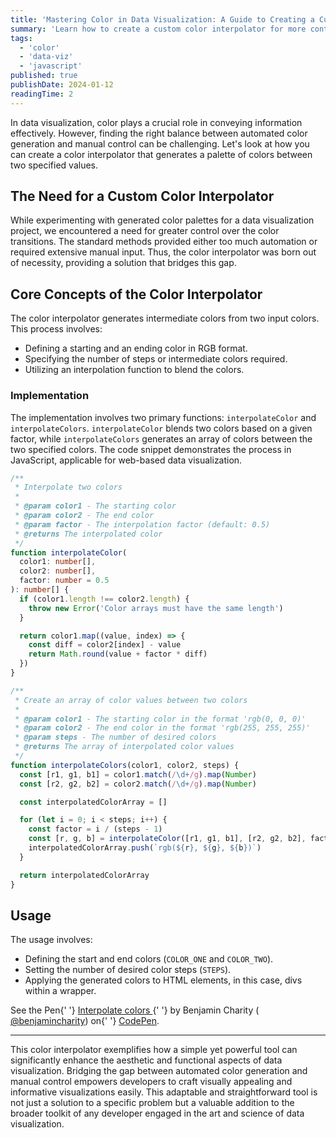 ```yaml
---
title: 'Mastering Color in Data Visualization: A Guide to Creating a Custom Color Interpolator'
summary: 'Learn how to create a custom color interpolator for more control and precision in your visualizations. Ideal for developers and data scientists seeking to enhance their projects.'
tags:
  - 'color'
  - 'data-viz'
  - 'javascript'
published: true
publishDate: 2024-01-12
readingTime: 2
---
```


In data visualization, color plays a crucial role in conveying information effectively. However, finding the right balance between automated color generation and manual control can be challenging. Let's look at how you can create a color interpolator that generates a palette of colors between two specified values.

## The Need for a Custom Color Interpolator

While experimenting with generated color palettes for a data visualization project, we encountered a need for greater control over the color transitions. The standard methods provided either too much automation or required extensive manual input. Thus, the color interpolator was born out of necessity, providing a solution that bridges this gap.

## Core Concepts of the Color Interpolator

The color interpolator generates intermediate colors from two input colors. This process involves:

- Defining a starting and an ending color in RGB format.
- Specifying the number of steps or intermediate colors required.
- Utilizing an interpolation function to blend the colors.

### Implementation

The implementation involves two primary functions: `interpolateColor` and `interpolateColors`. `interpolateColor` blends two colors based on a given factor, while `interpolateColors` generates an array of colors between the two specified colors. The code snippet demonstrates the process in JavaScript, applicable for web-based data visualization.

```typescript
/**
 * Interpolate two colors
 *
 * @param color1 - The starting color
 * @param color2 - The end color
 * @param factor - The interpolation factor (default: 0.5)
 * @returns The interpolated color
 */
function interpolateColor(
  color1: number[],
  color2: number[],
  factor: number = 0.5
): number[] {
  if (color1.length !== color2.length) {
    throw new Error('Color arrays must have the same length')
  }

  return color1.map((value, index) => {
    const diff = color2[index] - value
    return Math.round(value + factor * diff)
  })
}

/**
 * Create an array of color values between two colors
 *
 * @param color1 - The starting color in the format 'rgb(0, 0, 0)'
 * @param color2 - The end color in the format 'rgb(255, 255, 255)'
 * @param steps - The number of desired colors
 * @returns The array of interpolated color values
 */
function interpolateColors(color1, color2, steps) {
  const [r1, g1, b1] = color1.match(/\d+/g).map(Number)
  const [r2, g2, b2] = color2.match(/\d+/g).map(Number)

  const interpolatedColorArray = []

  for (let i = 0; i < steps; i++) {
    const factor = i / (steps - 1)
    const [r, g, b] = interpolateColor([r1, g1, b1], [r2, g2, b2], factor)
    interpolatedColorArray.push(`rgb(${r}, ${g}, ${b})`)
  }

  return interpolatedColorArray
}
```

## Usage

The usage involves:

- Defining the start and end colors (`COLOR_ONE` and `COLOR_TWO`).
- Setting the number of desired color steps (`STEPS`).
- Applying the generated colors to HTML elements, in this case, divs within a wrapper.

<p
  className="codepen"
  data-height="300"
  data-default-tab="js,result"
  data-slug-hash="rvMYMX"
  data-user="benjamincharity"
  style="{{height: 300px, box-sizing: border-box, display: flex, align-items: center, justify-content: center, border: 2px solid, margin: 1em 0, padding: 1em}}"
>
  <span>
    See the Pen{' '}
    <a href="https://codepen.io/benjamincharity/pen/rvMYMX">
      Interpolate colors
    </a>{' '}
    by Benjamin Charity (
    <a href="https://codepen.io/benjamincharity">@benjamincharity</a>) on{' '}
    <a href="https://codepen.io">CodePen</a>.
  </span>
</p>

---

This color interpolator exemplifies how a simple yet powerful tool can significantly enhance the aesthetic and functional aspects of data visualization. Bridging the gap between automated color generation and manual control empowers developers to craft visually appealing and informative visualizations easily. This adaptable and straightforward tool is not just a solution to a specific problem but a valuable addition to the broader toolkit of any developer engaged in the art and science of data visualization.
